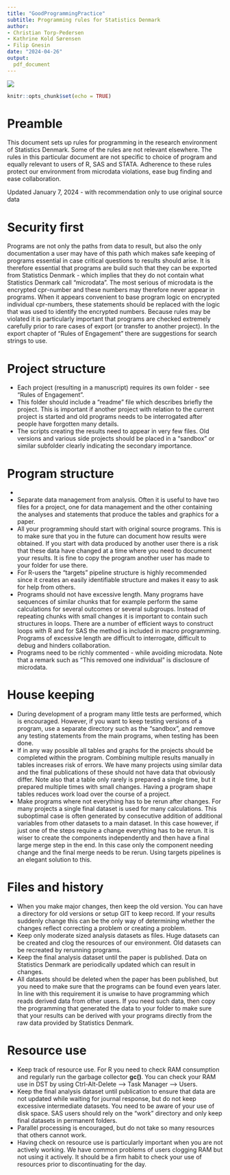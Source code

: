 ```yaml
---
title: "GoodProgrammingPractice"
subtitle: Programming rules for Statistics Denmark
author:
- Christian Torp-Pedersen
- Kathrine Kold Sørensen
- Filip Gnesin
date: "2024-04-26"
output:
  pdf_document
---
```

![](./Instructor.png)
\newpage
\tableofcontents
\newpage

```r
knitr::opts_chunk$set(echo = TRUE)
```

# Preamble
This document sets up rules for programming in the research environment of Statistics Denmark. Some of the rules are not relevant elsewhere.  The rules in this particular document are not specific to choice of program and equally relevant to users of R, SAS and STATA. Adherence to these rules protect our environment from microdata violations, ease bug finding and ease collaboration.

Updated January 7, 2024 - with recommendation only to use original source data

# Security first
Programs are not only the paths from data to result, but also the only documentation a user may have of this path which makes safe keeping of programs essential in case critical questions to results should arise.  It is therefore essential that programs are build such that they can be exported from Statistics Denmark - which implies that they do not contain what Statistics Denmark call "microdata". The most serious of microdata is the encrypted cpr-number and these numbers may therefore never appear in programs. When it appears convenient to base program logic on encrypted individual cpr-numbers, these statements should be replaced with the logic that was used to identify the encrypted numbers. Because rules may be violated it is particularly important that programs are checked extremely carefully prior to rare cases of export (or transfer to another project). In the export chapter of "Rules of Engagement" there are suggestions for search strings to use.

# Project structure
* Each project (resulting in a manuscript) requires its own folder - see "Rules of Engagement".
* This folder should include a "readme" file which describes briefly the project. This is important if another project with relation to the current project is started and old programs needs to be interrogated after people have forgotten many details.
* The scripts creating the results need to appear in very few files. Old versions and various side projects should be placed in a "sandbox" or similar subfolder clearly indicating the secondary importance.

# Program structure
*    
* Separate data management from analysis. Often it is useful to have two files for a project, one for data management and the other containing the analyses and statements that produce the tables and graphics for a paper.  
* All your programming should start with original source programs. This is to make sure that you in the future can document how results were obtained.  If you start with data produced by another user there is a risk that these data have changed at a time where you need to document your results.  It is fine to copy the program another user has made to your folder for use there. 
* For R-users the "targets" pipeline structure is highly recommended since it creates an easily identifiable structure and makes it easy to ask for help from others.
* Programs should not have excessive length. Many programs have sequences of similar chunks that for example perform the same calculations for several outcomes or several subgroups.  Instead of repeating chunks with small changes it is important to contain such structures in loops.  There are a number of efficient ways to construct loops with R and for SAS the method is included in macro programming.  Programs of excessive length are difficult to interrogate, difficult to debug and hinders collaboration.
* Programs need to be richly commented - while avoiding microdata.  Note that a remark such as "This removed one individual" is disclosure of microdata.

# House keeping
* During development of a program many little tests are performed, which is encouraged. However, if you want to keep testing versions of a program, use a separate directory such as the "sandbox", and remove any testing statements from the main programs, when testing has been done.
* If in any way possible all tables and graphs for the projects should be completed within the program. Combining multiple results manually in tables increases risk of errors. We have many projects using similar data and the final publications of these should not have data that obviously differ. Note also that a table only rarely is prepared a single time, but it prepared multiple times with small changes. Having a program shape tables reduces work load over the course of a project.
* Make programs where not everything has to be rerun after changes. For many projects a single final dataset is used for many calculations. This suboptimal case is often generated by consecutive addition of additional variables from other datasets to a main dataset. In this case however, if just one of the steps require a change everything has to be rerun. It is wiser to create the components independently and then have a final large merge step in the end. In this case only the component needing change and the final merge needs to be rerun.  Using targets pipelines is an elegant solution to this.

# Files and history
* When you make major changes, then keep the old version. You can have a directory for old versions or setup GIT to keep record. If your results suddenly change this can be the only way of determining whether the changes reflect correcting a problem or creating a problem.
* Keep only moderate sized analysis datasets as files. Huge datasets can be created and clog the resources of our environment. Old datasets can be recreated by rerunning programs.
* Keep the final analysis dataset until the paper is published. Data on Statistics Denmark are periodically updated which can result in changes.
* All datasets should be deleted when the paper has been published, but you need to make sure that the programs can be found even years later. In line with this requirement it is unwise to have programming which reads derived data from other users.  If you need such data, then copy the programming that generated the data to your folder to make sure that your results can be derived with your programs directly from the raw data provided by Statistics Denmark.

# Resource use
* Keep track of resource use.  For R you need to check RAM consumption and regularly run the garbage collector **gc()**. You can check your RAM use in DST by using Ctrl-Alt-Delete --> Task Manager --> Users. 
* Keep the final analysis dataset until publication to ensure that data are not updated while waiting for journal response, but do not keep excessive intermediate datasets. You need to be aware of your use of disk space.  SAS users should rely on the "work" directory and only keep final datasets in permanent folders.
* Parallel processing is encouraged, but do not take so many resources that others cannot work.
* Having check on resource use is particularly important when you are not actively working. We have common problems of users clogging RAM but not using it actively.  It should be a firm habit to check your use of resources prior to discontinuating for the day.



